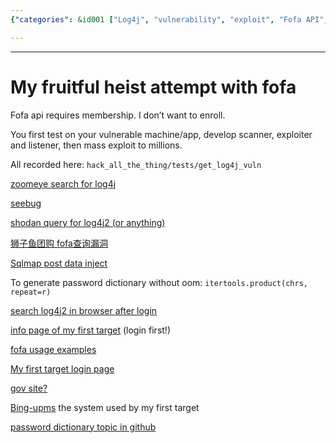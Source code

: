 ```yaml
---
{"categories": &id001 ["Log4j", "vulnerability", "exploit", "Fofa API", "searching", "querying techniques", "resources"], "category": "Cybersecurity", "date": "2022-11-29 16:50:57", "description": "This article discusses the exploitation of the Log4j vulnerability using Fofa API, offering resources for effective search and query techniques.", "tags": *id001, "title": "Exploiting Log4J Vulnerability With Fofa Api: A Comprehensive Guide"}

---
```


------

# My fruitful heist attempt with fofa

Fofa api requires membership. I don't want to enroll.

You first test on your vulnerable machine/app, develop scanner, exploiter and listener, then mass exploit to millions.

All recorded here: `hack_all_the_thing/tests/get_log4j_vuln`

[zoomeye search for log4j](https://www.zoomeye.org/searchResult?q=log4j2&page=2&pageSize=20)

[seebug](https://www.seebug.org)

[shodan query for log4j2 (or anything)](https://www.shodan.io/search?query=log4j2)

[狮子鱼团购 fofa查询漏洞](https://blog.csdn.net/sinat_36001828/article/details/117729361?spm=1001.2101.3001.6650.2&utm_medium=distribute.wap_relevant.none-task-blog-2~default~CTRLIST~Rate-2-117729361-blog-121949437.wap_blog_relevant_default&depth_1-utm_source=distribute.wap_relevant.none-task-blog-2~default~CTRLIST~Rate-2-117729361-blog-121949437.wap_blog_relevant_default)

[Sqlmap post data inject](https://hackertarget.com/sqlmap-post-request-injection/)

To generate password dictionary without oom: `itertools.product(chrs, repeat=r)`

[search log4j2 in browser after login](https://fofa.info/result?qbase64=YXBwPSJMb2c0ajIi&page=2&page_size=10)

[info page of my first target](https://fofa.info/hosts/121.199.46.85) (login first!)

[fofa usage examples](https://zhuanlan.zhihu.com/p/460403187?utm_id=0)

[My first target login page](http://121.199.46.85:8888/admin/mylogin)

[gov site?](https://zww.gzjd.gov.cn/spa/spa/sdms?code=_PX5ips91MzPkvJJg--sfxzDdwAh0BDrBYbxPVSDXb8&state=STATE)

[Bing-upms](https://gitee.com/xiaobingby/bing-upms/tree/master/src/test/java/com/xiaobingby) the system used by my first target

[password dictionary topic in github](https://github.com/topics/password-dictionaries)

